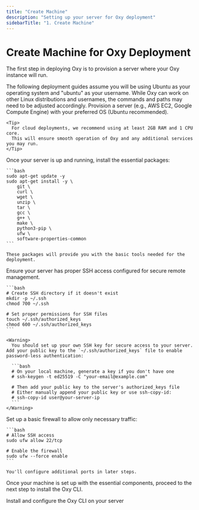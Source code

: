 ```yaml
---
title: "Create Machine"
description: "Setting up your server for Oxy deployment"
sidebarTitle: "1. Create Machine"
---
```


# Create Machine for Oxy Deployment

The first step in deploying Oxy is to provision a server where your Oxy instance will run.

<Note>
  The following deployment guides assume you will be using Ubuntu as your operating system and "ubuntu" as your username. While Oxy can work on other Linux distributions and usernames, the commands and paths may need to be adjusted accordingly.
</Note>

<Steps>
  <Step title="Provision a Server">
    Provision a server (e.g., AWS EC2, Google Compute Engine) with your preferred OS (Ubuntu recommended).

    <Tip>
      For cloud deployments, we recommend using at least 2GB RAM and 1 CPU core.
      This will ensure smooth operation of Oxy and any additional services you may run.
    </Tip>
  </Step>

  <Step title="Install Essential Packages">
    Once your server is up and running, install the essential packages:

    ```bash
    sudo apt-get update -y
    sudo apt-get install -y \
        git \
        curl \
        wget \
        unzip \
        tar \
        gcc \
        g++ \
        make \
        python3-pip \
        ufw \
        software-properties-common
    ```

    These packages will provide you with the basic tools needed for the deployment.
  </Step>

  <Step title="Configure SSH Access">
    Ensure your server has proper SSH access configured for secure remote management.
    
    ```bash
    # Create SSH directory if it doesn't exist
    mkdir -p ~/.ssh
    chmod 700 ~/.ssh
    
    # Set proper permissions for SSH files
    touch ~/.ssh/authorized_keys
    chmod 600 ~/.ssh/authorized_keys
    ```

    <Warning>
      You should set up your own SSH key for secure access to your server. Add your public key to the `~/.ssh/authorized_keys` file to enable password-less authentication:
      
      ```bash
      # On your local machine, generate a key if you don't have one
      # ssh-keygen -t ed25519 -C "your-email@example.com"
      
      # Then add your public key to the server's authorized_keys file
      # Either manually append your public key or use ssh-copy-id:
      # ssh-copy-id user@your-server-ip
      ```
    </Warning>
  </Step>

  <Step title="Configure Basic Firewall">
    Set up a basic firewall to allow only necessary traffic:

    ```bash
    # Allow SSH access
    sudo ufw allow 22/tcp

    # Enable the firewall
    sudo ufw --force enable
    ```

    You'll configure additional ports in later steps.
  </Step>
</Steps>

Once your machine is set up with the essential components, proceed to the next step to install the Oxy CLI.

<div className="mt-8">
  <Cards>
    <Card
      title="Next: Install Oxy CLI"
      icon="arrow-right"
      href="/deployment/install-oxy"
    >
      Install and configure the Oxy CLI on your server
    </Card>
  </Cards>
</div>
